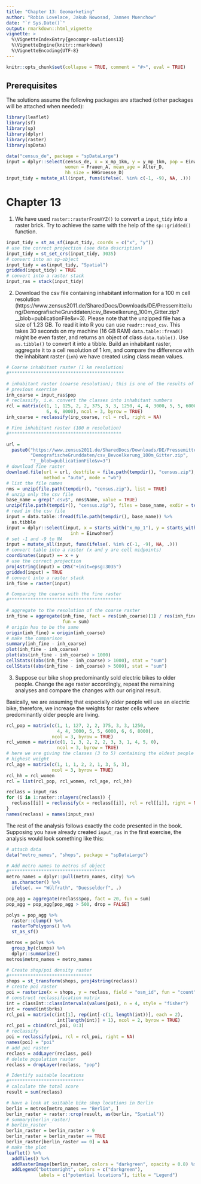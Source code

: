 ```yaml
---
title: "Chapter 13: Geomarketing"
author: "Robin Lovelace, Jakub Nowosad, Jannes Muenchow"
date: "`r Sys.Date()`"
output: rmarkdown::html_vignette
vignette: >
  %\VignetteIndexEntry{geocompr-solutions13}
  %\VignetteEngine{knitr::rmarkdown}
  %\VignetteEncoding{UTF-8}
---
```


```r
knitr::opts_chunk$set(collapse = TRUE, comment = "#>", eval = TRUE)
```

## Prerequisites {-}

The solutions assume the following packages are attached (other packages will be attached when needed):

```r
library(leaflet)
library(sf)
library(sp)
library(dplyr)
library(raster)
library(spData)
```

```r
data("census_de", package = "spDataLarge")
input = dplyr::select(census_de, x = x_mp_1km, y = y_mp_1km, pop = Einwohner,
                      women = Frauen_A, mean_age = Alter_D,
                      hh_size = HHGroesse_D)
input_tidy = mutate_all(input, funs(ifelse(. %in% c(-1, -9), NA, .)))
```


# Chapter 13

1) We have used `raster::rasterFromXYZ()` to convert a `input_tidy` into a raster brick. 
Try to achieve the same with the help of the `sp::gridded()` function.

```r
input_tidy = st_as_sf(input_tidy, coords = c("x", "y"))
# use the correct projection (see data description)
input_tidy = st_set_crs(input_tidy, 3035)
# convert into an sp-object
input_tidy = as(input_tidy, "Spatial")
gridded(input_tidy) = TRUE
# convert into a raster stack
input_ras = stack(input_tidy)
```

2) Download the csv file containing inhabitant information for a 100 m cell resolution (https://www.zensus2011.de/SharedDocs/Downloads/DE/Pressemitteilung/DemografischeGrunddaten/csv_Bevoelkerung_100m_Gitter.zip?__blob=publicationFile&v=3).
Please note that the unzipped file has a size of 1.23 GB.
To read it into R you can use `readr::read_csv`.
This takes 30 seconds on my machine (16 GB RAM)
`data.table::fread()` might be even faster, and returns an object of class `data.table()`.
Use `as.tibble()` to convert it into a tibble.
Build an inhabitant raster, aggregate it to a cell resolution of 1 km, and compare the difference with the inhabitant raster (`inh`) we have created using class mean values.

```r

# Coarse inhabitant raster (1 km resolution)
#*******************************************

# inhabitant raster (coarse resolution); this is one of the results of the 
# previous exercise
inh_coarse = input_ras$pop
# reclassify, i.e. convert the classes into inhabitant numbers
rcl = matrix(c(1, 1, 125, 2, 2, 375, 3, 3, 1250, 4, 4, 3000, 5, 5, 6000,
               6, 6, 8000), ncol = 3, byrow = TRUE)
inh_coarse = reclassify(inp_coarse, rcl = rcl, right = NA)

# Fine inhabitant raster (100 m resolution)
#******************************************

url =
  paste0("https://www.zensus2011.de/SharedDocs/Downloads/DE/Pressemitteilung/",
         "DemografischeGrunddaten/csv_Bevoelkerung_100m_Gitter.zip", 
         "?__blob=publicationFile&v=3")
# download fine raster
download.file(url = url, destfile = file.path(tempdir(), "census.zip"),
              method = "auto", mode = "wb")
# list the file names
nms = unzip(file.path(tempdir(), "census.zip"), list = TRUE)
# unzip only the csv file
base_name = grep(".csv$", nms$Name, value = TRUE)
unzip(file.path(tempdir(), "census.zip"), files = base_name, exdir = tempdir())
# read in the csv file
input = data.table::fread(file.path(tempdir(), base_name)) %>%
  as.tibble
input = dplyr::select(input, x = starts_with("x_mp_1"), y = starts_with("y_mp_1"),
                        inh = Einwohner)
# set -1 and -9 to NA
input = mutate_all(input, funs(ifelse(. %in% c(-1, -9), NA, .)))
# convert table into a raster (x and y are cell midpoints)
coordinates(input) =~ x + y
# use the correct projection
proj4string(input) = CRS("+init=epsg:3035")
gridded(input) = TRUE
# convert into a raster stack
inh_fine = raster(input)

# Comparing the coarse with the fine raster
#******************************************

# aggregate to the resolution of the coarse raster
inh_fine = aggregate(inh_fine, fact = res(inh_coarse)[1] / res(inh_fine)[1], 
                     fun = sum)
# origin has to be the same
origin(inh_fine) = origin(inh_coarse)
# make the comparison
summary(inh_fine - inh_coarse)
plot(inh_fine - inh_coarse)
plot(abs(inh_fine - inh_coarse) > 1000)
cellStats((abs(inh_fine - inh_coarse) > 1000), stat = "sum")
cellStats((abs(inh_fine - inh_coarse) > 5000), stat = "sum")
```

3) Suppose our bike shop predominantly sold electric bikes to older people. 
Change the age raster accordingly, repeat the remaining analyses and compare the changes with our original result.

Basically, we are assuming that especially older people will use an electric bike, therefore, we increase the weights for raster cells where predominantly older people are living.

```r
rcl_pop = matrix(c(1, 1, 127, 2, 2, 375, 3, 3, 1250, 
                   4, 4, 3000, 5, 5, 6000, 6, 6, 8000), 
                 ncol = 3, byrow = TRUE)
rcl_women = matrix(c(1, 1, 3, 2, 2, 2, 3, 3, 1, 4, 5, 0), 
                   ncol = 3, byrow = TRUE)
# here we are giving the classes (3 to 5) containing the oldest people the
# highest weight
rcl_age = matrix(c(1, 1, 1, 2, 2, 1, 3, 5, 3),
                 ncol = 3, byrow = TRUE)
rcl_hh = rcl_women
rcl = list(rcl_pop, rcl_women, rcl_age, rcl_hh)

reclass = input_ras
for (i in 1:raster::nlayers(reclass)) {
  reclass[[i]] = reclassify(x = reclass[[i]], rcl = rcl[[i]], right = NA)
}
names(reclass) = names(input_ras)
```

The rest of the analysis follows exactly the code presented in the book. 
Supposing you have already created `input_ras` in the first exercise, the analysis would look something like this:

```r
# attach data
data("metro_names", "shops", package = "spDataLarge")

# Add metro names to metros sf object
#************************************
metro_names = dplyr::pull(metro_names, city) %>% 
  as.character() %>% 
  ifelse(. == "Wülfrath", "Duesseldorf", .)

pop_agg = aggregate(reclass$pop, fact = 20, fun = sum)
pop_agg = pop_agg[pop_agg > 500, drop = FALSE] 

polys = pop_agg %>% 
  raster::clump() %>%
  rasterToPolygons() %>%
  st_as_sf()

metros = polys %>%
  group_by(clumps) %>%
  dplyr::summarize()
metros$metro_names = metro_names

# Create shop/poi density raster
#*******************************
shops = st_transform(shops, proj4string(reclass))
# create poi raster
poi = rasterize(x = shops, y = reclass, field = "osm_id", fun = "count")
# construct reclassification matrix
int = classInt::classIntervals(values(poi), n = 4, style = "fisher")
int = round(int$brks)
rcl_poi = matrix(c(int[1], rep(int[-c(1, length(int))], each = 2), 
                   int[length(int)] + 1), ncol = 2, byrow = TRUE)
rcl_poi = cbind(rcl_poi, 0:3)  
# reclassify
poi = reclassify(poi, rcl = rcl_poi, right = NA) 
names(poi) = "poi"
# add poi raster
reclass = addLayer(reclass, poi)
# delete population raster
reclass = dropLayer(reclass, "pop")

# Identify suitable locations
#****************************
# calculate the total score
result = sum(reclass)

# have a look at suitable bike shop locations in Berlin
berlin = metros[metro_names == "Berlin", ]
berlin_raster = raster::crop(result, as(berlin, "Spatial"))
# summary(berlin_raster)
# berlin_raster
berlin_raster = berlin_raster > 9
berlin_raster = berlin_raster == TRUE
berlin_raster[berlin_raster == 0] = NA
# make the plot
leaflet() %>% 
  addTiles() %>%
  addRasterImage(berlin_raster, colors = "darkgreen", opacity = 0.8) %>%
  addLegend("bottomright", colors = c("darkgreen"), 
            labels = c("potential locations"), title = "Legend")
```
